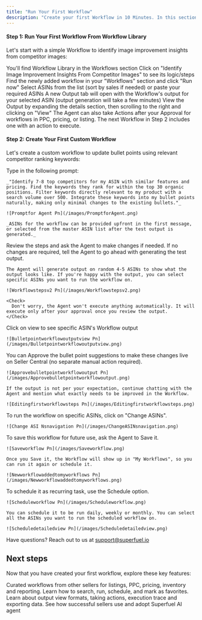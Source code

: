 ```yaml
---
title: "Run Your First Workflow"
description: "Create your first Workflow in 10 Minutes. In this section we'll cover how you can run a Workflow from the Workflow Library, as well as how you can create your own custom Workflow."
---
```


#### **Step 1: Run Your First Workflow From Workflow Library**

Let's start with a simple Workflow to identify image improvement insights from competitor images:

<Steps>
  <Step title="Navigate to Workflow Library" titleSize="p">
     You'll find Workflow Library in the Workflows section
  </Step>
  <Step title="Click on a Workflow to see its logic and steps" titleSize="p">
    Click on "Identify Image Improvement Insights From Competitor Images" to see its logic/steps
  </Step>
  <Step title='"Add" the Workflow to your account '>
    
  </Step>
  <Step title="Run the new Workflow">
    Find the newly added workflow in your "Workflows" section and click "Run now"
  </Step>
  <Step title="Select ASINs">
    Select ASINs from the list (sort by sales if needed) or paste your required ASINs 
  </Step>
  <Step title="See the new Output tab">
    A new Output tab will open with the Workflow's output for your selected ASIN (output generation will take a few minutes) 
  </Step>
  <Step title="View the Output">
    View the Output by expanding the details section, then scrolling to the right and clicking on "View"
  </Step>
</Steps>

<Note>
  The Agent can also take Actions after your Approval for workflows in PPC, pricing, or listing. The next Workflow in Step 2 includes one with an action to execute.
</Note>

#### **Step 2: Create Your First Custom Workflow**

Let's create a custom workflow to update bullet points using relevant competitor ranking keywords:

<Steps>
  <Step title="Navigate to Agent">
    
  </Step>
  <Step title="Send a simple prompt to the Agent">
    Type in the following prompt: 

    _"Identify 7-8 top competitors for my ASIN with similar features and pricing. Find the keywords they rank for within the top 30 organic positions. Filter keywords directly relevant to my product with a search volume over 500. Integrate these keywords into my bullet points naturally, making only minimal changes to the existing bullets."_

    ![Promptfor Agent Pn](/images/PromptforAgent.png)

    _ASINs for the workflow can be provided upfront in the first message, or selected from the master ASIN list after the test output is generated._
  </Step>
  <Step title="Review the Steps proposed by the Agent">
    Review the steps and ask the Agent to make changes if needed. If no changes are required, tell the Agent to go ahead with generating the test output.

    The Agent will generate output on random 4-5 ASINs to show what the output looks like. If you're happy with the output, you can select specific ASINs you want to run the workflow on.

    ![Workflowstepsv2 Pn](/images/Workflowstepsv2.png)

    <Check>
      Don't worry, the Agent won't execute anything automatically. It will execute only after your approval once you review the output.
    </Check>
  </Step>
  <Step title="Review the test output">
    Click on view to see specific ASIN's Workflow output

    ![Bulletpointworkflowoutputview Pn](/images/Bulletpointworkflowoutputview.png)
  </Step>
  <Step title="Approve the output, or continue refining the Workflow">
    You can Approve the bullet point suggestions to make these changes live on Seller Central (no separate manual action required).

    ![Approvebulletpointworkflowoutput Pn](/images/Approvebulletpointworkflowoutput.png)

    If the output is not per your expectation, continue chatting with the Agent and mention what exactly needs to be improved in the Workflow.

    ![Editingfirstworkflowsteps Pn](/images/Editingfirstworkflowsteps.png)
  </Step>
  <Step title="Select specific ASINs to run the workflow">
    To run the workflow on specific ASINs, click on "Change ASINs".

    ![Change ASI Nsnavigation Pn](/images/ChangeASINsnavigation.png)
  </Step>
  <Step title="Save the Workflow">
    To save this workflow for future use, ask the Agent to Save it. 

    ![Saveworkflow Pn](/images/Saveworkflow.png)

    Once you Save it, the Workflow will show up in "My Workflows", so you can run it again or schedule it.  

    ![Newworkflowaddedtomyworkflows Pn](/images/Newworkflowaddedtomyworkflows.png)
  </Step>
  <Step title="Schedule the Workflow">
    To schedule it as recurring task, use the Schedule option.

    ![Scheduleworkflow Pn](/images/Scheduleworkflow.png)

    You can schedule it to be run daily, weekly or monthly. You can select all the ASINs you want to run the scheduled workflow on.

    ![Scheduledetailedview Pn](/images/Scheduledetailedview.png)
  </Step>
</Steps>

Have questions? Reach out to us at [support@superfuel.io](mailto:support@superfuel.io)

## Next steps

Now that you have created your first workflow, explore these key features:

<Columns cols={2}>
  <Card title="Workflow Library" icon="book" href="/development">
    Curated workflows from other sellers for listings, PPC, pricing, inventory and reporting.
  </Card>
  <Card title="Manage Your Workflows" icon="chart-network" href="/essentials/settings">
    Learn how to search, run, schedule, and mark as favorites.
  </Card>
  <Card title="Viewing Outputs & Taking Actions" icon="book" href="/essentials/navigation">
    Learn about output view formats, taking actions, execution trace and exporting data.
  </Card>
  <Card title="Best Practices" icon="lightbulb" href="/api-reference/introduction">
    See how successful sellers use and adopt Superfuel AI agent
  </Card>
</Columns>
